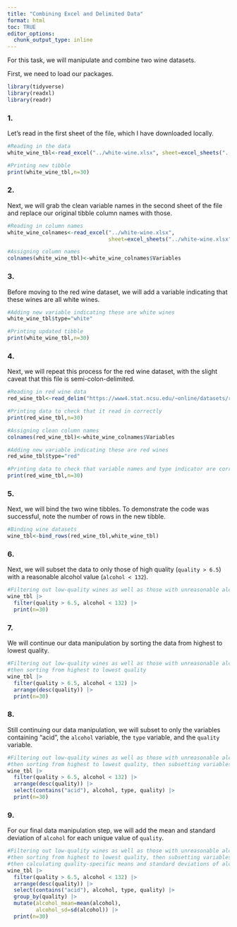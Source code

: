 ```yaml
---
title: "Combining Excel and Delimited Data"
format: html
toc: TRUE
editor_options: 
  chunk_output_type: inline
---
```


For this task, we will manipulate and combine two wine datasets. 

First, we need to load our packages. 

```r
library(tidyverse)
library(readxl)
library(readr)
```

### 1. 
Let's  read in the first sheet of the file, which I have downloaded locally. 

```r
#Reading in the data
white_wine_tbl<-read_excel("../white-wine.xlsx", sheet=excel_sheets("../white-wine.xlsx")[1])

#Printing new tibble
print(white_wine_tbl,n=30)
```


### 2. 
Next, we will grab the clean variable names in the second sheet of the file and replace our original tibble column names with those. 
```r
#Reading in column names
white_wine_colnames<-read_excel("../white-wine.xlsx", 
                                sheet=excel_sheets("../white-wine.xlsx")[2])

#Assigning column names
colnames(white_wine_tbl)<-white_wine_colnames$Variables
```


### 3. 
Before moving to the red wine dataset, we will add a variable indicating that these wines are all white wines. 

```r
#Adding new variable indicating these are white wines
white_wine_tbl$type="white"

#Printing updated tibble
print(white_wine_tbl,n=30)
```


### 4. 

Next, we will repeat this process for the red wine dataset, with the slight caveat that this file is semi-colon-delimited.

```r
#Reading in red wine data
red_wine_tbl<-read_delim("https://www4.stat.ncsu.edu/~online/datasets/red-wine.csv",delim=";")

#Printing data to check that it read in correctly
print(red_wine_tbl,n=30)

#Assigning clean column names
colnames(red_wine_tbl)<-white_wine_colnames$Variables

#Adding new variable indicating these are red wines
red_wine_tbl$type="red"

#Printing data to check that variable names and type indicator are correct
print(red_wine_tbl,n=30)
```

### 5.

Next, we will bind the two wine tibbles. To demonstrate the code was successful, note the number of rows in the new tibble. 

```r
#Binding wine datasets
wine_tbl<-bind_rows(red_wine_tbl,white_wine_tbl)
```


### 6.

Next, we will subset the data to only those of high quality (`quality > 6.5`) with a reasonable alcohol value (`alcohol < 132`).

```r
#Filtering out low-quality wines as well as those with unreasonable alcohol values
wine_tbl |>
  filter(quality > 6.5, alcohol < 132) |>
  print(n=30)
```

### 7.

We will continue our data manipulation by sorting the data from highest to lowest quality.

```r
#Filtering out low-quality wines as well as those with unreasonable alcohol values,
#then sorting from highest to lowest quality
wine_tbl |>
  filter(quality > 6.5, alcohol < 132) |>
  arrange(desc(quality)) |>
  print(n=30)
```

### 8.

Still continuing our data manipulation, we will subset to only the variables containing "acid", the `alcohol` variable, the `type` variable, and the `quality` variable. 

```r
#Filtering out low-quality wines as well as those with unreasonable alcohol values,
#then sorting from highest to lowest quality, then subsetting variables
wine_tbl |>
  filter(quality > 6.5, alcohol < 132) |>
  arrange(desc(quality)) |>
  select(contains("acid"), alcohol, type, quality) |>
  print(n=30)
```


### 9.

For our final data manipulation step, we will add the mean and standard deviation of `alcohol` for each unique value of `quality`. 

```r
#Filtering out low-quality wines as well as those with unreasonable alcohol values,
#then sorting from highest to lowest quality, then subsetting variables,
#then calculating quality-specific means and standard deviations of alcohol
wine_tbl |>
  filter(quality > 6.5, alcohol < 132) |>
  arrange(desc(quality)) |>
  select(contains("acid"), alcohol, type, quality) |>
  group_by(quality) |>
  mutate(alcohol_mean=mean(alcohol),
         alcohol_sd=sd(alcohol)) |>
  print(n=30)
```